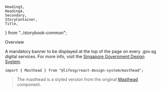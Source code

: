     Heading3,
    Heading4,
    Secondary,
    StoryContainer,
    Title,
} from "../storybook-common";

<Meta title="Modules/Masthead" component={Masthead} />

<Title>Masthead</Title>

<Secondary>Overview</Secondary>

A mandatory banner to be displayed at the top of the page on every .gov.sg digital services. For more info,
visit the [Singapore Government Design System](https://designsystem.tech.gov.sg/components/official-government-banner).

```tsx
import { Masthead } from "@lifesg/react-design-system/masthead";
```

> The masthead is a styled version from the original [Masthead](https://github.com/GovTechSG/sgds-masthead/tree/master/sgds-masthead-react)
> component.

<Canvas>
    <Story name="Masthead">
        <Masthead />
    </Story>
</Canvas>
